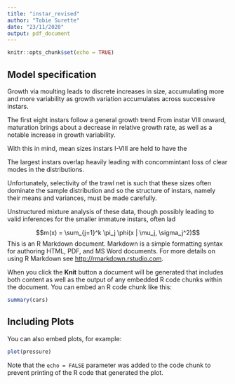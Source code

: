 ```yaml
---
title: "instar_revised"
author: "Tobie Surette"
date: "23/11/2020"
output: pdf_document
---
```


```r
knitr::opts_chunk$set(echo = TRUE)
```

## Model specification


Growth via moulting leads to discrete increases in size, accumulating more and more variability as growth variation accumulates across successive instars. 

The first eight instars follow a general growth trend
From instar VIII onward, maturation brings about a decrease in relative growth rate, as well as a notable increase in growth variability.

With this in mind, mean sizes instars I-VIII are held to have the

The largest instars overlap heavily leading with concommintant loss of clear modes in the distributions.

Unfortunately, selectivity of the trawl net is such that these sizes often dominate the sample distribution and so the structure of instars, namely their means and variances, must be made carefully. 

Unstructured mixture analysis of these data, though possibly leading to valid inferences for the smaller immature instars, often lad 

$$m(x) = \sum_{j=1}^k \pi_j \phi(x | \mu_j, \sigma_j^2)$$
This is an R Markdown document. Markdown is a simple formatting syntax for authoring HTML, PDF, and MS Word documents. For more details on using R Markdown see <http://rmarkdown.rstudio.com>.

When you click the **Knit** button a document will be generated that includes both content as well as the output of any embedded R code chunks within the document. You can embed an R code chunk like this:

```r
summary(cars)
```

## Including Plots

You can also embed plots, for example:

```r
plot(pressure)
```

Note that the `echo = FALSE` parameter was added to the code chunk to prevent printing of the R code that generated the plot.
